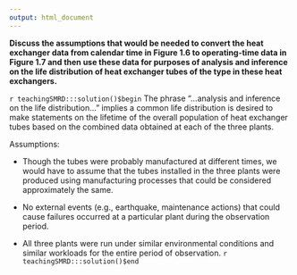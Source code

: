 ```yaml
---
output: html_document
---
```


__Discuss the assumptions that would be needed to convert the heat exchanger data from calendar time in Figure 1.6 to operating-time data in Figure 1.7 and then use these data for purposes of analysis and inference on the life distribution of heat exchanger tubes of the type in these heat exchangers.__

`r teachingSMRD:::solution()$begin`
The phrase "...analysis and inference on the life distribution..." implies a common life distribution is desired to make statements on the lifetime of the overall population of heat exchanger tubes based on the combined data obtained at each of the three plants. 

Assumptions:

- Though the tubes were probably manufactured at different times, we would have to assume that the tubes installed in the three plants were produced using manufacturing processes that could be considered approximately the same.

- No external events (e.g., earthquake, maintenance actions) that could cause failures occurred at a particular plant during the observation period.

- All three plants were run under similar environmental conditions and similar workloads for the entire period of observation.
`r teachingSMRD:::solution()$end`


